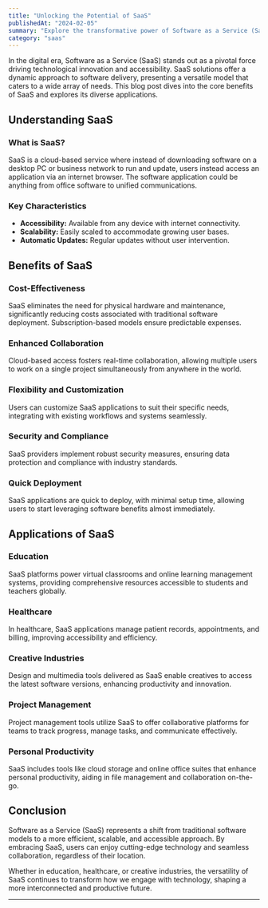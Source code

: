 ```yaml
---
title: "Unlocking the Potential of SaaS"
publishedAt: "2024-02-05"
summary: "Explore the transformative power of Software as a Service (SaaS), its benefits, and its wide-ranging applications across various sectors."
category: "saas"
---
```


In the digital era, Software as a Service (SaaS) stands out as a pivotal force driving technological innovation and accessibility. SaaS solutions offer a dynamic approach to software delivery, presenting a versatile model that caters to a wide array of needs. This blog post dives into the core benefits of SaaS and explores its diverse applications.

## Understanding SaaS

### What is SaaS?

SaaS is a cloud-based service where instead of downloading software on a desktop PC or business network to run and update, users instead access an application via an internet browser. The software application could be anything from office software to unified communications.

### Key Characteristics

- **Accessibility:** Available from any device with internet connectivity.
- **Scalability:** Easily scaled to accommodate growing user bases.
- **Automatic Updates:** Regular updates without user intervention.

## Benefits of SaaS

### Cost-Effectiveness

SaaS eliminates the need for physical hardware and maintenance, significantly reducing costs associated with traditional software deployment. Subscription-based models ensure predictable expenses.

### Enhanced Collaboration

Cloud-based access fosters real-time collaboration, allowing multiple users to work on a single project simultaneously from anywhere in the world.

### Flexibility and Customization

Users can customize SaaS applications to suit their specific needs, integrating with existing workflows and systems seamlessly.

### Security and Compliance

SaaS providers implement robust security measures, ensuring data protection and compliance with industry standards.

### Quick Deployment

SaaS applications are quick to deploy, with minimal setup time, allowing users to start leveraging software benefits almost immediately.

## Applications of SaaS

### Education

SaaS platforms power virtual classrooms and online learning management systems, providing comprehensive resources accessible to students and teachers globally.

### Healthcare

In healthcare, SaaS applications manage patient records, appointments, and billing, improving accessibility and efficiency.

### Creative Industries

Design and multimedia tools delivered as SaaS enable creatives to access the latest software versions, enhancing productivity and innovation.

### Project Management

Project management tools utilize SaaS to offer collaborative platforms for teams to track progress, manage tasks, and communicate effectively.

### Personal Productivity

SaaS includes tools like cloud storage and online office suites that enhance personal productivity, aiding in file management and collaboration on-the-go.

## Conclusion

Software as a Service (SaaS) represents a shift from traditional software models to a more efficient, scalable, and accessible approach. By embracing SaaS, users can enjoy cutting-edge technology and seamless collaboration, regardless of their location.

Whether in education, healthcare, or creative industries, the versatility of SaaS continues to transform how we engage with technology, shaping a more interconnected and productive future.

---